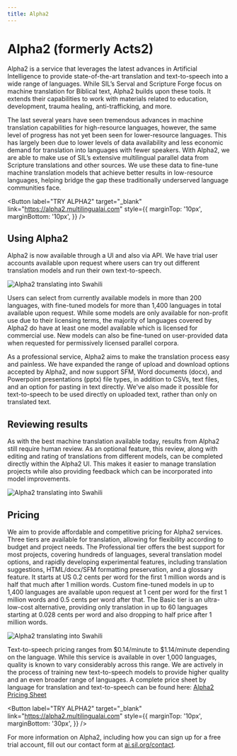 ```yaml
---
title: Alpha2
---
```


# Alpha2 (formerly Acts2)

Alpha2 is a service that leverages the latest advances in Artificial Intelligence to provide state-of-the-art 
translation and text-to-speech into a wide range of languages. While SIL’s Serval and Scripture Forge 
focus on machine translation for Biblical text, Alpha2 builds upon these tools. It extends their capabilities 
to work with materials related to education, development, trauma healing, anti-trafficking, and more. 

The last several years have seen tremendous advances in machine translation capabilities for high-resource languages, 
however, the same level of progress has not yet been seen for lower-resource languages. This has largely been due to 
lower levels of data availability and less economic demand for translation into languages with fewer speakers. 
With Alpha2, we are able to make use of SIL’s extensive multilingual parallel data from Scripture translations 
and other sources. We use these data to fine-tune machine translation models that achieve better results 
in low-resource languages, helping bridge the gap these traditionally underserved language communities face.

<Button 
  label="TRY ALPHA2" 
  target="_blank" 
  link="https://alpha2.multilingualai.com" 
  style={{ 
    marginTop: '10px',
    marginBottom: '10px', 
    }}
/>


## Using Alpha2

Alpha2 is now available through a UI and also via API. 
We have trial user accounts available upon request where users can try out 
different translation models and run their own text-to-speech. 

<div style={{ display: 'flex', justifyContent: 'center', alignItems: 'center' }}>
  <img src="/img/acts2-updated-ui.png" alt="Alpha2 translating into Swahili" style={{ width: '80%', marginBottom: '40px'}} />
</div>

Users can select from currently available models in more than 200 languages, 
with fine-tuned models for more than 1,400 languages in total available upon request. 
While some models are only available for non-profit use due to their licensing terms, 
the majority of languages covered by Alpha2 do have at least one model available which is licensed 
for commercial use. New models can also be fine-tuned on user-provided data when requested 
for permissively licensed parallel corpora. 

As a professional service, Alpha2 aims to make the translation process easy and painless. 
We have expanded the range of upload and download options accepted by Alpha2, and now support SFM,
Word documents (docx), and Powerpoint presentations (pptx) file types, in addition to CSVs, text files, 
and an option for pasting in text directly. We've also made it possible for text-to-speech to be 
used directly on uploaded text, rather than only on translated text. 
 

## Reviewing results

As with the best machine translation available today, results from Alpha2 still require human review. 
As an optional feature, this review, along with editing and rating of translations from different models, 
can be completed directly within the Alpha2 UI. This makes it easier to manage translation projects 
while also providing feedback which can be incorporated into model improvements. 

<div style={{ display: 'flex', justifyContent: 'center', alignItems: 'center' }}>
  <img src="/img/acts2-review.png" alt="Alpha2 translating into Swahili" style={{ width: '80%', marginBottom: '40px' }} />
</div>

## Pricing

We aim to provide affordable and competitive pricing for Alpha2 services. 
Three tiers are available for translation, allowing for flexibility according to budget and project needs. 
The Professional tier offers the best support for most projects, covering hundreds of languages, 
several translation model options, and rapidly developing experimental features, including translation 
suggestions, HTML/docx/SFM formatting preservation, and a glossary feature. It starts at US 0.2 cents 
per word for the first 1 million words and is half that much after 1 million words. 
Custom fine-tuned models in up to 1,400 languages are available upon request at 1 cent per word 
for the first 1 million words and 0.5 cents per word after that. The Basic tier is an ultra-low-cost 
alternative, providing only translation in up to 60 languages starting at 0.028 cents per word and also 
dropping to half price after 1 million words. 

<div style={{ display: 'flex', justifyContent: 'center', alignItems: 'center' }}>
  <img src="/img/acts2-pricing.png" alt="Alpha2 translating into Swahili" style={{ width: '80%', marginBottom: '40px' }} />
</div>

Text-to-speech pricing ranges from $0.14/minute to $1.14/minute depending on the language. 
While this service is available in over 1,000 languages, quality is known to vary considerably 
across this range. We are actively in the process of training new text-to-speech models to provide 
higher quality and an even broader range of languages.
A complete price sheet by language for translation and text-to-speech can be found 
here: <u><a href="https://docs.google.com/spreadsheets/d/1-F8s5Mvgke-EtUhGwXkJVpKQizz9hpYOg9P2YX8JmSY/edit?usp=sharing" target="_blank">Alpha2 Pricing Sheet</a></u>

<Button 
  label="TRY ALPHA2" 
  target="_blank" 
  link="https://alpha2.multilingualai.com" 
  style={{ 
    marginTop: '10px',
    marginBottom: '30px', 
    }}
/>

For more information on Alpha2, including how you can sign up for a free trial account, 
fill out our contact form at <u><a href="https://ai.sil.org/contact" target="_blank">ai.sil.org/contact</a></u>.
